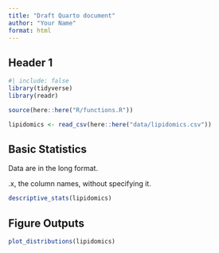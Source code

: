 ```yaml
---
title: "Draft Quarto document"
author: "Your Name"
format: html
---
```


## Header 1

```r
#| include: false
library(tidyverse)
library(readr)

source(here::here("R/functions.R"))

lipidomics <- read_csv(here::here("data/lipidomics.csv"))
```

## Basic Statistics

Data are in the long format.

.x, the column names, without specifying it.

```r
descriptive_stats(lipidomics)
```

## Figure Outputs

```r
plot_distributions(lipidomics)
```
